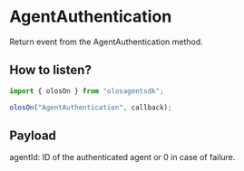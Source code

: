 # AgentAuthentication

Return event from the AgentAuthentication method.

## How to listen?

```js copy
import { olosOn } from "olosagentsdk";

olosOn("AgentAuthentication", callback);
```

## Payload

agentId: ID of the authenticated agent or 0 in case of failure.

